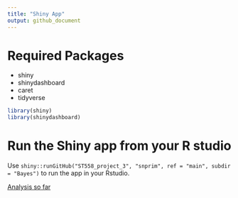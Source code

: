 ```yaml
---
title: "Shiny App"
output: github_document
---
```


# Required Packages

* shiny
* shinydashboard
* caret
* tidyverse

```r
library(shiny)
library(shinydashboard)
```


# Run the Shiny app from your R studio

Use `shiny::runGitHub("ST558_project_3", "snprim", ref = "main", subdir = "Bayes")` to run the app in your Rstudio.  



[Analysis so far](Analysis.md)